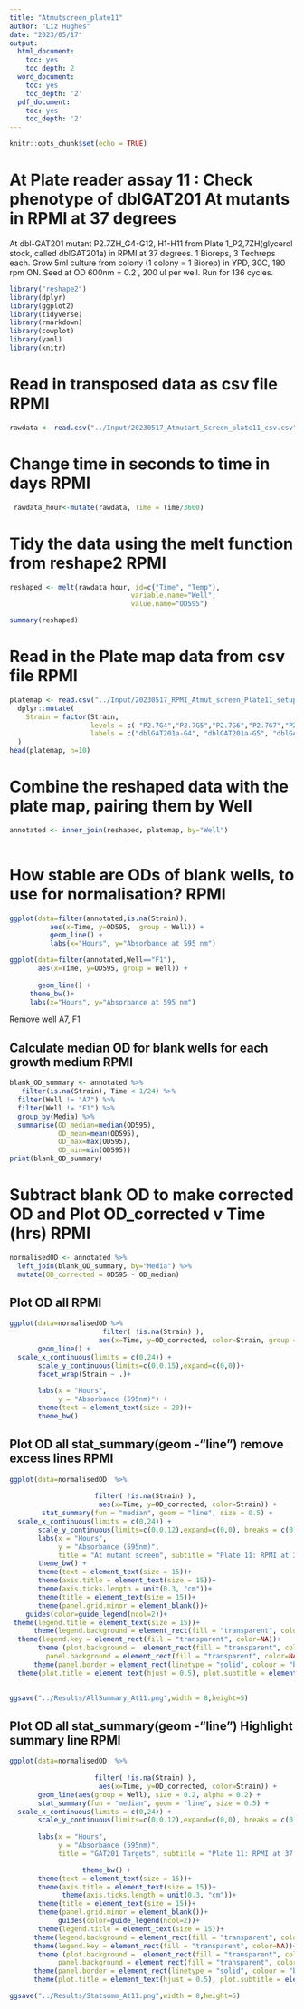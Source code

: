 ```yaml
---
title: "Atmutscreen_plate11"
author: "Liz Hughes"
date: "2023/05/17"
output: 
  html_document:
    toc: yes
    toc_depth: 2
  word_document:
    toc: yes
    toc_depth: '2'
  pdf_document:
    toc: yes
    toc_depth: '2'
---
```


```r
knitr::opts_chunk$set(echo = TRUE)
```


# At Plate reader assay 11 : Check phenotype of dblGAT201 At mutants in RPMI at 37 degrees

 At dbl-GAT201 mutant P2.7ZH_G4-G12, H1-H11 from Plate 1_P2,7ZH(glycerol stock, called dblGAT201a)  in RPMI at 37 degrees.
1 Bioreps, 3 Techreps each.
Grow 5ml culture from colony (1 colony = 1 Biorep) in YPD, 30C, 180 rpm ON.
Seed at OD 600nm = 0.2 , 200 ul per well.
Run for 136 cycles.

```r

library("reshape2")
library(dplyr)
library(ggplot2)
library(tidyverse)
library(rmarkdown)
library(cowplot)
library(yaml)
library(knitr)
```



# Read in transposed data as csv file RPMI

```r

rawdata <- read.csv("../Input/20230517_Atmutant_Screen_plate11_csv.csv")

```

# Change time in seconds to time in days RPMI

```r

 rawdata_hour<-mutate(rawdata, Time = Time/3600)

```

# Tidy the data using the melt function from reshape2 RPMI

```r

reshaped <- melt(rawdata_hour, id=c("Time", "Temp"), 
                              variable.name="Well",
                              value.name="OD595")

summary(reshaped)
```

# Read in the Plate map data from csv file RPMI

```r

platemap <- read.csv("../Input/20230517_RPMI_Atmut_screen_Plate11_setup.csv") %>%     
  dplyr::mutate(
    Strain = factor(Strain, 
                    levels = c( "P2.7G4","P2.7G5","P2.7G6","P2.7G7","P2.7G8","P2.7G9","P2.7G10","P2.7G11","P2.7G12","P2.7H1","P2.7H2","P2.7H3","P2.7H4","P2.7H5","P2.7H6","P2.7H7","P2.7H8","P2.7H9","P2.7H10","P2.7H11"),
                    labels = c("dblGAT201a-G4", "dblGAT201a-G5", "dblGAT201a-G6", "dblGAT201a-G7", "dblGAT201a-G8", "dblGAT201a-G9", "dblGAT201a-G10", "dblGAT201a-G11", "dblGAT201a-G12", "dblGAT201a-H1", "dblGAT201a-H2", "dblGAT201a-H3", "dblGAT201a-H4", "dblGAT201a-H5", "dblGAT201a-H6", "dblGAT201a-H7", "dblGAT201a-H8", "dblGAT201a-H9", "dblGAT201a-H10", "dblGAT201a-H11"))
  )
head(platemap, n=10)


```

# Combine the reshaped data with the plate map, pairing them by Well 

```r

annotated <- inner_join(reshaped, platemap, by="Well")
 
```

# How stable are ODs of blank wells, to use for normalisation? RPMI

```r

ggplot(data=filter(annotated,is.na(Strain)),
          aes(x=Time, y=OD595,  group = Well)) + 
          geom_line() + 
          labs(x="Hours", y="Absorbance at 595 nm")
```


```r

ggplot(data=filter(annotated,Well=="F1"), 
       aes(x=Time, y=OD595, group = Well)) + 
 
       geom_line() + 
     theme_bw()+
     labs(x="Hours", y="Absorbance at 595 nm")

```


Remove well A7, F1

## Calculate median OD for blank wells for each growth medium RPMI


```r

blank_OD_summary <- annotated %>%
   filter(is.na(Strain), Time < 1/24) %>%
  filter(Well != "A7") %>%
  filter(Well != "F1") %>%
  group_by(Media) %>%
  summarise(OD_median=median(OD595),
            OD_mean=mean(OD595),
            OD_max=max(OD595),
            OD_min=min(OD595))
print(blank_OD_summary)
```

# Subtract blank OD to make corrected OD and Plot OD_corrected v Time (hrs) RPMI

```r

normalisedOD <- annotated %>%
  left_join(blank_OD_summary, by="Media") %>%
  mutate(OD_corrected = OD595 - OD_median)

```

## Plot OD all RPMI

```r

ggplot(data=normalisedOD %>%
                       filter( !is.na(Strain) ), 
                      aes(x=Time, y=OD_corrected, color=Strain, group = Well)) + 
       geom_line() + 
  scale_x_continuous(limits = c(0,24)) +
       scale_y_continuous(limits=c(0,0.15),expand=c(0,0))+
       facet_wrap(Strain ~ .)+
  
       labs(x = "Hours",
            y = "Absorbance (595nm)") +
       theme(text = element_text(size = 20))+
       theme_bw()
```


## Plot OD all stat_summary(geom -"line") remove excess lines RPMI

```r

ggplot(data=normalisedOD  %>%
         
                     filter( !is.na(Strain) ),  
                      aes(x=Time, y=OD_corrected, color=Strain)) + 
        stat_summary(fun = "median", geom = "line", size = 0.5) +
  scale_x_continuous(limits = c(0,24)) +
       scale_y_continuous(limits=c(0,0.12),expand=c(0,0), breaks = c(0, 0.05, 0.1)) +
       labs(x = "Hours",
            y = "Absorbance (595nm)",
            title = "At mutant screen", subtitle = "Plate 11: RPMI at 37 degrees") +
       theme_bw() +
       theme(text = element_text(size = 15))+
       theme(axis.title = element_text(size = 15))+
       theme(axis.ticks.length = unit(0.3, "cm"))+
       theme(title = element_text(size = 15))+
       theme(panel.grid.minor = element_blank())+
    guides(color=guide_legend(ncol=2))+
 theme(legend.title = element_text(size = 15))+
      theme(legend.background = element_rect(fill = "transparent", color=NA))+
  theme(legend.key = element_rect(fill = "transparent", color=NA))+
       theme (plot.background =  element_rect(fill = "transparent", color=NA), 
         panel.background = element_rect(fill = "transparent", color=NA),)+
      theme(panel.border = element_rect(linetype = "solid", colour = "black", size = 2))+
  theme(plot.title = element_text(hjust = 0.5), plot.subtitle = element_text(hjust = 0.5) )
       
```


```r

ggsave("../Results/AllSummary_At11.png",width = 8,height=5)
```


## Plot OD all stat_summary(geom -"line") Highlight summary line RPMI

```r


ggplot(data=normalisedOD  %>%
          
                     filter( !is.na(Strain) ),  
                      aes(x=Time, y=OD_corrected, color=Strain)) + 
       geom_line(aes(group = Well), size = 0.2, alpha = 0.2) + 
       stat_summary(fun = "median", geom = "line", size = 0.5) +
  scale_x_continuous(limits = c(0,24)) +
       scale_y_continuous(limits=c(0,0.12),expand=c(0,0), breaks = c(0, 0.05, 0.1)) +
   
       labs(x = "Hours",
            y = "Absorbance (595nm)",
            title = "GAT201 Targets", subtitle = "Plate 11: RPMI at 37 degrees") +

                  theme_bw() +
       theme(text = element_text(size = 15))+
       theme(axis.title = element_text(size = 15))+
             theme(axis.ticks.length = unit(0.3, "cm"))+
       theme(title = element_text(size = 15))+
       theme(panel.grid.minor = element_blank())+
            guides(color=guide_legend(ncol=2))+
       theme(legend.title = element_text(size = 15))+
      theme(legend.background = element_rect(fill = "transparent", color=NA))+
      theme(legend.key = element_rect(fill = "transparent", color=NA))+
       theme (plot.background =  element_rect(fill = "transparent", color=NA), 
            panel.background = element_rect(fill = "transparent", color=NA),)+
      theme(panel.border = element_rect(linetype = "solid", colour = "black", size = 1))+
      theme(plot.title = element_text(hjust = 0.5), plot.subtitle = element_text(hjust = 0.5))
```

```r

ggsave("../Results/Statsumm_At11.png",width = 8,height=5)
```




